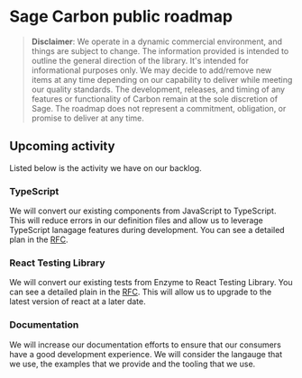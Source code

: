 <Meta title="Documentation/Development Roadmap" />

# Sage Carbon public roadmap

> **Disclaimer**: We operate in a dynamic commercial environment, and things are subject to change. The information provided is intended to outline the general direction of the library. It's intended for informational purposes only. We may decide to add/remove new items at any time depending on our capability to deliver while meeting our quality standards. The development, releases, and timing of any features or functionality of Carbon remain at the sole discretion of Sage. The roadmap does not represent a commitment, obligation, or promise to deliver at any time.

## Upcoming activity

Listed below is the activity we have on our backlog.

### TypeScript

We will convert our existing components from JavaScript to TypeScript.
This will reduce errors in our definition files and allow us to leverage TypeScript lanagage features during development.
You can see a detailed plan in the [RFC](https://github.com/Sage/carbon/tree/master/rfcs/text/typescript.md).

### React Testing Library

We will convert our existing tests from Enzyme to React Testing Library. You can see a detailed plain in the [RFC](https://github.com/Sage/carbon/tree/master/rfcs/text/enzyme-to-rtl.md).
This will allow us to upgrade to the latest version of react at a later date.

### Documentation

We will increase our documentation efforts to ensure that our consumers have a good development experience.
We will consider the langauge that we use, the examples that we provide and the tooling that we use.
